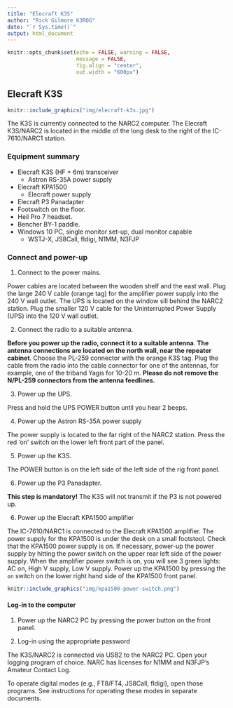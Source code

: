 ```yaml
---
title: "Elecraft K3S"
author: "Rick Gilmore K3ROG"
date: "`r Sys.time()`"
output: html_document
---
```


```r
knitr::opts_chunk$set(echo = FALSE, warning = FALSE, 
                      message = FALSE,
                      fig.align = "center",
                      out.width = "600px")
```

## Elecraft K3S

```r
knitr::include_graphics("img/elecraft-k3s.jpg")
```

The K3S is currently connected to the NARC2 computer.
The Elecraft K3S/NARC2 is located in the middle of the long desk to the right of the IC-7610/NARC1 station.

### Equipment summary

- Elecraft K3S (HF + 6m) transceiver
  - Astron RS-35A power supply
- Elecraft KPA1500
  - Elecraft power supply
- Elecraft P3 Panadapter
- Footswitch on the floor.
- Heil Pro 7 headset.
- Bencher BY-1 paddle.
- Windows 10 PC, single monitor set-up, dual monitor capable
  - WSTJ-X, JS8Call, fldigi, N1MM, N3FJP

### Connect and power-up

1. Connect to the power mains.

Power cables are located between the wooden shelf and the east wall. 
Plug the large 240 V cable (orange tag) for the amplifier power supply into the 240 V wall outlet.
The UPS is located on the window sill behind the NARC2 station.
Plug the smaller 120 V cable for the Uninterrupted Power Supply (UPS) into the 120 V wall outlet.
  
2. Connect the radio to a suitable antenna.

**Before you power up the radio, connect it to a suitable antenna**.
**The antenna connections are located on the north wall, near the repeater cabinet**.
Choose the PL-259 connector with the orange K3S tag.
Plug the cable from the radio into the cable connector for one of the antennas, for example, one of the triband Yagis for 10-20 m.
**Please do not remove the N/PL-259 connectors from the antenna feedlines.**
    
3. Power up the UPS.

Press and hold the UPS POWER button until you hear 2 beeps.

4. Power up the Astron RS-35A power supply 

The power supply is located to the far right of the NARC2 station.
Press the red 'on' switch on the lower left front part of the panel. 

5. Power up the K3S.

The POWER button is on the left side of the left side of the rig front panel.

6. Power up the P3 Panadapter.

**This step is mandatory!**
The K3S will not transmit if the P3 is not powered up.
  
6. Power up the Elecraft KPA1500 amplifier

The IC-7610/NARC1 is connected to the Elecraft KPA1500 amplifier. 
The power supply for the KPA1500 is under the desk on a small footstool. 
Check that the KPA1500 power supply is on. 
If necessary, power-up the power supply by hitting the power switch on the upper rear left side of the power supply. When the amplifier power switch is on, you will see 3 green lights: AC on, High V supply, Low V supply.
Power up the KPA1500 by pressing the `on` switch on the lower right hand side of the KPA1500 front panel.

```r
knitr::include_graphics("img/kpa1500-power-switch.png")
```

#### Log-in to the computer

1. Power up the NARC2 PC by pressing the power button on the front panel.

2. Log-in using the appropriate password

The K3S/NARC2 is connected via USB2 to the NARC2 PC.
Open your logging program of choice. 
NARC has licenses for N1MM and N3FJP's Amateur Contact Log.

To operate digital modes (e.g., FT8/FT4, JS8Call, fldigi), open those programs. 
See instructions for operating these modes in separate documents.
